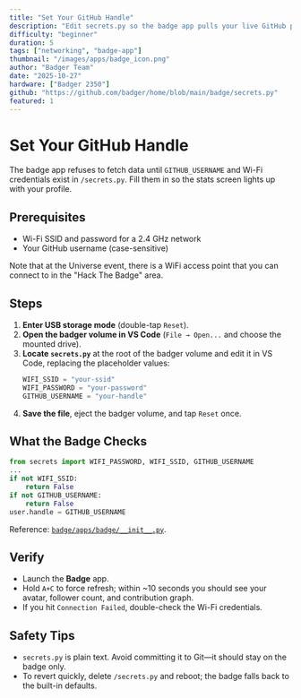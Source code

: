 ```yaml
---
title: "Set Your GitHub Handle"
description: "Edit secrets.py so the badge app pulls your live GitHub profile stats."
difficulty: "beginner"
duration: 5
tags: ["networking", "badge-app"]
thumbnail: "/images/apps/badge_icon.png"
author: "Badger Team"
date: "2025-10-27"
hardware: ["Badger 2350"]
github: "https://github.com/badger/home/blob/main/badge/secrets.py"
featured: 1
---
```


# Set Your GitHub Handle

The badge app refuses to fetch data until `GITHUB_USERNAME` and Wi-Fi credentials exist in `/secrets.py`. Fill them in so the stats screen lights up with your profile.

## Prerequisites

- Wi-Fi SSID and password for a 2.4 GHz network
- Your GitHub username (case-sensitive)

Note that at the Universe event, there is a WiFi access point
that you can connect to in the "Hack The Badge" area.

## Steps

1. **Enter USB storage mode** (double-tap `Reset`).
2. **Open the badger volume in VS Code** (`File → Open...` and choose the mounted drive).
3. **Locate `secrets.py`** at the root of the badger volume and edit it in VS Code, replacing the placeholder values:
   ```python
   WIFI_SSID = "your-ssid"
   WIFI_PASSWORD = "your-password"
   GITHUB_USERNAME = "your-handle"
   ```
4. **Save the file**, eject the badger volume, and tap `Reset` once.

## What the Badge Checks

```python
from secrets import WIFI_PASSWORD, WIFI_SSID, GITHUB_USERNAME
...
if not WIFI_SSID:
    return False
if not GITHUB_USERNAME:
    return False
user.handle = GITHUB_USERNAME
```

Reference: [`badge/apps/badge/__init__.py`](https://github.com/badger/home/blob/main/badge/apps/badge/__init__.py#L36-L78).

## Verify

- Launch the **Badge** app.
- Hold `A+C` to force refresh; within ~10 seconds you should see your avatar, follower count, and contribution graph.
- If you hit `Connection Failed`, double-check the Wi-Fi credentials.

## Safety Tips

- `secrets.py` is plain text. Avoid committing it to Git—it should stay on the badge only.
- To revert quickly, delete `/secrets.py` and reboot; the badge falls back to the built-in defaults.
